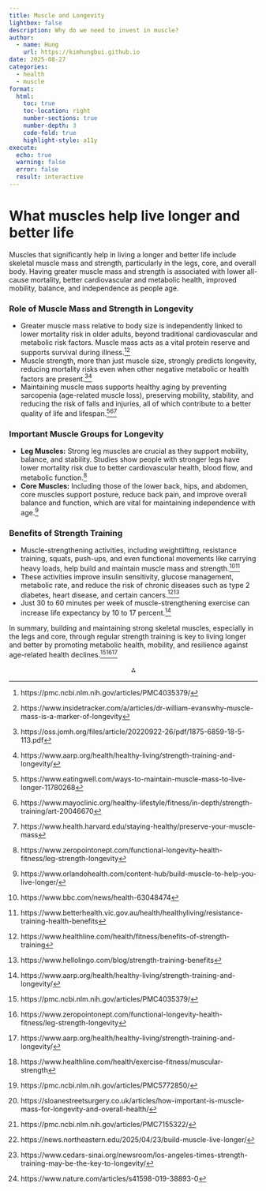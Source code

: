 ```yaml
---
title: Muscle and Longevity
lightbox: false
description: Why do we need to invest in muscle?
author:
  - name: Hung
    url: https://kimhungbui.github.io
date: 2025-08-27
categories:
  - health
  - muscle
format:
  html:
    toc: true
    toc-location: right
    number-sections: true
    number-depth: 3
    code-fold: true
    highlight-style: a11y
execute:
  echo: true
  warning: false
  error: false
  result: interactive
---
```



# What muscles help live longer and better life

Muscles that significantly help in living a longer and better life include skeletal muscle mass and strength, particularly in the legs, core, and overall body. Having greater muscle mass and strength is associated with lower all-cause mortality, better cardiovascular and metabolic health, improved mobility, balance, and independence as people age.

### Role of Muscle Mass and Strength in Longevity

- Greater muscle mass relative to body size is independently linked to lower mortality risk in older adults, beyond traditional cardiovascular and metabolic risk factors. Muscle mass acts as a vital protein reserve and supports survival during illness.[^1][^2]
- Muscle strength, more than just muscle size, strongly predicts longevity, reducing mortality risks even when other negative metabolic or health factors are present.[^3][^4]
- Maintaining muscle mass supports healthy aging by preventing sarcopenia (age-related muscle loss), preserving mobility, stability, and reducing the risk of falls and injuries, all of which contribute to a better quality of life and lifespan.[^5][^6][^7]


### Important Muscle Groups for Longevity

- **Leg Muscles:** Strong leg muscles are crucial as they support mobility, balance, and stability. Studies show people with stronger legs have lower mortality risk due to better cardiovascular health, blood flow, and metabolic function.[^8]
- **Core Muscles:** Including those of the lower back, hips, and abdomen, core muscles support posture, reduce back pain, and improve overall balance and function, which are vital for maintaining independence with age.[^9]


### Benefits of Strength Training

- Muscle-strengthening activities, including weightlifting, resistance training, squats, push-ups, and even functional movements like carrying heavy loads, help build and maintain muscle mass and strength.[^10][^11]
- These activities improve insulin sensitivity, glucose management, metabolic rate, and reduce the risk of chronic diseases such as type 2 diabetes, heart disease, and certain cancers.[^12][^13]
- Just 30 to 60 minutes per week of muscle-strengthening exercise can increase life expectancy by 10 to 17 percent.[^4]

In summary, building and maintaining strong skeletal muscles, especially in the legs and core, through regular strength training is key to living longer and better by promoting metabolic health, mobility, and resilience against age-related health declines.[^1][^8][^4]
<span style="display:none">[^14][^15][^16][^17][^18][^19][^20]</span>

<div style="text-align: center">⁂</div>

[^1]: https://pmc.ncbi.nlm.nih.gov/articles/PMC4035379/

[^2]: https://www.insidetracker.com/a/articles/dr-william-evanswhy-muscle-mass-is-a-marker-of-longevity

[^3]: https://oss.jomh.org/files/article/20220922-26/pdf/1875-6859-18-5-113.pdf

[^4]: https://www.aarp.org/health/healthy-living/strength-training-and-longevity/

[^5]: https://www.eatingwell.com/ways-to-maintain-muscle-mass-to-live-longer-11780268

[^6]: https://www.mayoclinic.org/healthy-lifestyle/fitness/in-depth/strength-training/art-20046670

[^7]: https://www.health.harvard.edu/staying-healthy/preserve-your-muscle-mass

[^8]: https://www.zeropointonept.com/functional-longevity-health-fitness/leg-strength-longevity

[^9]: https://www.orlandohealth.com/content-hub/build-muscle-to-help-you-live-longer/

[^10]: https://www.bbc.com/news/health-63048474

[^11]: https://www.betterhealth.vic.gov.au/health/healthyliving/resistance-training-health-benefits

[^12]: https://www.healthline.com/health/fitness/benefits-of-strength-training

[^13]: https://www.hellolingo.com/blog/strength-training-benefits

[^14]: https://www.healthline.com/health/exercise-fitness/muscular-strength

[^15]: https://pmc.ncbi.nlm.nih.gov/articles/PMC5772850/

[^16]: https://sloanestreetsurgery.co.uk/articles/how-important-is-muscle-mass-for-longevity-and-overall-health/

[^17]: https://pmc.ncbi.nlm.nih.gov/articles/PMC7155322/

[^18]: https://news.northeastern.edu/2025/04/23/build-muscle-live-longer/

[^19]: https://www.cedars-sinai.org/newsroom/los-angeles-times-strength-training-may-be-the-key-to-longevity/

[^20]: https://www.nature.com/articles/s41598-019-38893-0

